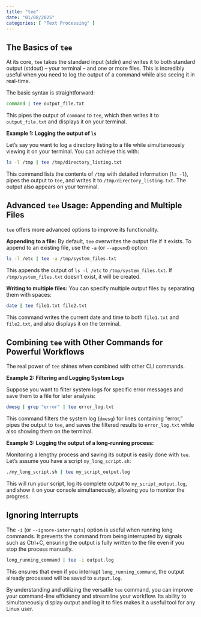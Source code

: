 ```yaml
---
title: "tee"
date: "01/08/2025"
categories: [ "Text Processing" ]
---
```

## The Basics of `tee`

At its core, `tee` takes the standard input (stdin) and writes it to both standard output (stdout) – your terminal – and one or more files.  This is incredibly useful when you need to log the output of a command while also seeing it in real-time.

The basic syntax is straightforward:

```bash
command | tee output_file.txt
```

This pipes the output of `command` to `tee`, which then writes it to `output_file.txt` and displays it on your terminal.

**Example 1: Logging the output of `ls`**

Let's say you want to log a directory listing to a file while simultaneously viewing it on your terminal.  You can achieve this with:

```bash
ls -l /tmp | tee /tmp/directory_listing.txt
```

This command lists the contents of `/tmp` with detailed information (`ls -l`), pipes the output to `tee`, and writes it to `/tmp/directory_listing.txt`.  The output also appears on your terminal.


## Advanced `tee` Usage: Appending and Multiple Files

`tee` offers more advanced options to improve its functionality.

**Appending to a file:**  By default, `tee` overwrites the output file if it exists.  To append to an existing file, use the `-a` (or `--append`) option:

```bash
ls -l /etc | tee -a /tmp/system_files.txt
```

This appends the output of `ls -l /etc` to `/tmp/system_files.txt`.  If `/tmp/system_files.txt` doesn't exist, it will be created.


**Writing to multiple files:** You can specify multiple output files by separating them with spaces:

```bash
date | tee file1.txt file2.txt
```

This command writes the current date and time to both `file1.txt` and `file2.txt`, and also displays it on the terminal.


## Combining `tee` with Other Commands for Powerful Workflows

The real power of `tee` shines when combined with other CLI commands.

**Example 2:  Filtering and Logging System Logs**

Suppose you want to filter system logs for specific error messages and save them to a file for later analysis:

```bash
dmesg | grep "error" | tee error_log.txt
```

This command filters the system log (`dmesg`) for lines containing "error," pipes the output to `tee`, and saves the filtered results to `error_log.txt` while also showing them on the terminal.


**Example 3:  Logging the output of a long-running process:**

Monitoring a lengthy process and saving its output is easily done with `tee`.  Let's assume you have a script `my_long_script.sh`:

```bash
./my_long_script.sh | tee my_script_output.log
```

This will run your script, log its complete output to `my_script_output.log`, and show it on your console simultaneously, allowing you to monitor the progress.


## Ignoring Interrupts

The `-i` (or `--ignore-interrupts`) option is useful when running long commands.  It prevents the command from being interrupted by signals such as Ctrl+C, ensuring the output is fully written to the file even if you stop the process manually.


```bash
long_running_command | tee -i output.log
```

This ensures that even if you interrupt `long_running_command`, the output already processed will be saved to `output.log`.


By understanding and utilizing the versatile `tee` command, you can improve your command-line efficiency and streamline your workflow. Its ability to simultaneously display output and log it to files makes it a useful tool for any Linux user.

